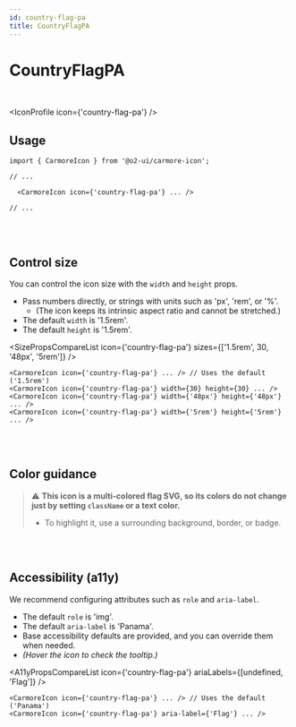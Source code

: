 ```yaml
---
id: country-flag-pa
title: CountryFlagPA
---
```




# CountryFlagPA

<br />

<IconProfile icon={'country-flag-pa'} />

## Usage

```tsx
import { CarmoreIcon } from '@o2-ui/carmore-icon';

// ...

  <CarmoreIcon icon={'country-flag-pa'} ... />

// ...
```

<br />
<br />

## Control size

You can control the icon size with the `width` and `height` props.

- Pass numbers directly, or strings with units such as 'px', 'rem', or '%'.
  - (The icon keeps its intrinsic aspect ratio and cannot be stretched.)
- The default `width` is '1.5rem'.
- The default `height` is '1.5rem'.

<SizePropsCompareList icon={'country-flag-pa'} sizes={['1.5rem', 30, '48px', '5rem']} />

```tsx
<CarmoreIcon icon={'country-flag-pa'} ... /> // Uses the default ('1.5rem')
<CarmoreIcon icon={'country-flag-pa'} width={30} height={30} ... />
<CarmoreIcon icon={'country-flag-pa'} width={'48px'} height={'48px'} ... />
<CarmoreIcon icon={'country-flag-pa'} width={'5rem'} height={'5rem'} ... />
```

<br />
<br />

## Color guidance

> ⚠️ <b>This icon is a multi-colored flag SVG, so its colors do not change just by setting `className` or a text color.</b>
>
> - To highlight it, use a surrounding background, border, or badge.

<br />
<br />

## Accessibility (a11y)

We recommend configuring attributes such as `role` and `aria-label`.

- The default `role` is 'img'.
- The default `aria-label` is 'Panama'.
- Base accessibility defaults are provided, and you can override them when needed.
- _(Hover the icon to check the tooltip.)_

<A11yPropsCompareList icon={'country-flag-pa'} ariaLabels={[undefined, 'Flag']} />

```tsx
<CarmoreIcon icon={'country-flag-pa'} ... /> // Uses the default ('Panama')
<CarmoreIcon icon={'country-flag-pa'} aria-label={'Flag'} ... />
```
